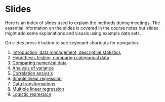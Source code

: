 # Slides

Here is an index of slides used to explain the methods during meetings. The essential information on the slides is covered in the course notes but slides might add some explanations and visuals using example data sets.

On slides press `h` button to see keyboard shortcuts for navigation.

1. [Introduction, data management, descriptive statistics](../slides/01_introduction.html)
2. [Hypothesis testing, comparing categorical data](../slides/02_hypothesis.html)
3. [Comparing numerical data](../slides/03_numerical.html)
4. [Analysis of variance](../slides/04_anova.html)
5. [Correlation analysis](../slides/05_correlation.html)
3. [Simple linear regression](../slides/06_regression.html)
4. [Data transformations](../slides/07_transformations.html)
5. [Multiple linear regression](../slides/08_multiple.html)
6. [Logistic regression](../slides/09_logistic.html)

<!--

7. [Principal component analysis](../slides/10_pca.html)
8. [Factor analysis](../slides/11_factor.html)
13. [Clustering](../slides/12_cluster.html)

-->
